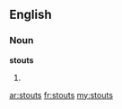 ==English==

===Noun===
'''stouts'''

# {{plural of|[[stout]]}}

[[ar:stouts]]
[[fr:stouts]]
[[my:stouts]]